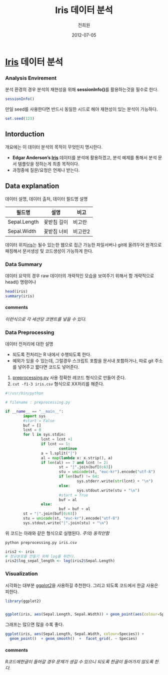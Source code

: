 % Iris 데이터 분석 
% 전희원 
% 2012-07-05


# [Iris] 데이터 분석  

### Analysis Envirement

분석 환경의 경우 분석의 재현성을 위해 **sessionInfo()**를 활용하는것을 필수로 한다.

```r
sessionInfo()

```

만일 seed를 사용한다면 반드시 동일한 시드로 해야 재현성이 있는 분석이 가능하다. 
```r
set.seed(123)

```




## Intorduction  
개요에는 이 데이터 분석의 목적이 무엇인지 명시한다. 

* **Edgar Anderson's [Iris]** 데이터를 분석에 활용하겠고, 분석 예제를 통해서 분석 문서 템플릿을 정하는게 최종 목적이다. 
* 과정중에 질문/요청은 언제나 받는다. 





## Data explanation 

데이터 설명, 데이터 출처, 데이터 필드명 설명 

필드명        | 설명         | 비고 
------------- | -------------|-------
Sepal.Length  | 꽃받침 길이  | 비고란 
Sepal.Width   | 꽃받침 너비  | 비고란2 

데이터 위치[iris](iris.csv)는 될수 있는한 웹으로 접근 가능한 파일서버나 git에 올려두어 원격으로 패칭해서 문서생성 및 코드생성이 가능하게 한다. 




### Data Summary

데이터 요약의 경우 raw 데이터의 개략적인 모습을 보여주기 위해서 함 
개략적으로 head() 명령어나 


```r
head(iris)
summary(iris)

```

#### comments 
*이런식으로 각 세션당 코멘트를 넣을 수 있다.*


###  Data Preprocessing

데이터 전처리에 대한 설명 

* 되도록 전처리는 R 내에서 수행되도록 한다. 
* 예외가 있을 수 있는데, 그럴경우 스크립트 포함을 문서내 포함하거나, 따로 git 주소를 넣어주고 짧다면 코드도 넣어준다.




1. [preprocessing.py](preprocessing.py) 사용 정확한 레코드 형식으로 만들어 준다. 
2. `cut -f1-3 iris.csv` 형식으로 XX처리를 해준다. 

```python
#!/usr/bin/python

# filename : preprocessing.py

if __name__ == "__main__":
        import sys
        #start = False
        buf = []
        lcnt = 0
        for l in sys.stdin:
                lcnt = lcnt +1
                if lcnt == 1:
                        continue
                a = l.split("|")
                al = map(lambda x: x.strip(), a)
                if len(al) == 7 and lcnt != 2:
                        st = "|".join(buf[0:63])
                        stu = unicode(st, "euc-kr").encode("utf-8")
                        if len(buf) != 64:
                                sys.stderr.write(str(lcnt) + "\n")
                        else:
                                sys.stdout.write(stu + "\n")
                        #start = True
                        buf = al
                else:
                        buf = buf + al
        st = "|".join(buf[0:63])
        stu = unicode(st, "euc-kr").encode("utf-8")
        sys.stdout.write("|".join(stu) + "\n")
```
위 코드는 아래와 같은 형식으로 실행된다. 
*주의) 동작안함* 

```bash
python preprocessing.py iris.csv
```


```r
iris2 <- iris
# 정규분포를 만들기 위해 log를 취한다. 
iris2$log_sepal_length <- log(iris2$Sepal.Length)

```




### Visualization  

시각화는 대부분 [ggplot2]을 사용하길 추천한다. 그리고 되도록 코드에서 한글 사용은 피한다. 

```r
library(ggplot2)


ggplot(iris, aes(Sepal.Length, Sepal.Width)) + geom_point(aes(colour=Species)) 

```

그래프는 많으면 많을 수록 좋다. 

```r
ggplot(iris, aes(Sepal.Length, Sepal.Width, colour=Species)) +
  geom_point()  + geom_smooth()  +  facet_grid(. ~ Species)

```





#### comments 
*R코드에한글이 들어갈 경우 문제가 생길 수 있으니 되도록 한글이 들어가지 않도록 한다.*


[ggplot2]:  http://had.co.nz/ggplot2/
[Iris]: http://en.wikipedia.org/wiki/Iris_flower_data_set
[RStudio]: http://www.rstudio.org/
[R Markdown]: http://rstudio.org/docs/authoring/using_markdown









